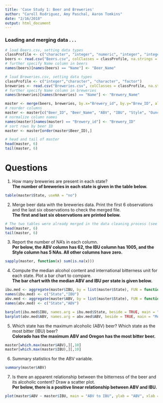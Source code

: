 ```yaml
---
title: 'Case Study 1: Beer and Breweries'
author: "Caroll Rodriguez, Amy Paschal, Aaron Tomkins"
date: "2/16/2018"
output: html_document
---
```


### Loading and merging data . . .

```r
# load Beers.csv, setting data types
classProfile <- c("character", "integer", "numeric", "integer", "integer", "factor", "numeric")
beers <- read.csv("Beers.csv", colClasses = classProfile, na.strings = "")
# further specify Name column in beers
names(beers)[names(beers) == "Name"] <- "Beer_Name"

# load Breweries.csv, setting data types
classProfile <- c("integer","character", "character", "factor")
breweries <- read.csv("Breweries.csv", colClasses = classProfile, na.strings = "")
# further specify Name column in breweries
names(breweries)[names(breweries) == "Name"] <- "Brewery_Name"

master <- merge(beers, breweries, by.x="Brewery_id", by.y="Brew_ID", all=TRUE)
# reorder columns
master <- master[c("Beer_ID", "Beer_Name", "ABV", "IBU", "Style", "Ounces", "Brewery_id", "Brewery_Name", "City", "State" )]
# normalize column names
names(master)[names(master) == "Brewery_id"] <- "Brewery_ID"
# sort rows by beer ID
master <- master[order(master$Beer_ID),]

# head and tail of master
head(master, 6)
tail(master, 6)
```

# Questions

1. How many breweries are present in each state?
<br /><b>The number of breweries in each state is given in the table below.</b>
```r
table(master$State, useNA = "no")
```

2. Merge beer data with the breweries data. Print the first 6 observations and the last six observations to check the merged file.
<br /><b>The first and last six observations are printed below.</b>
```r
# The two tables were already merged in the data cleaning process (see first section above).
head(master, 6)
tail(master, 6)
```

3. Report the number of NA's in each column.
<br /><b>Per below, the ABV column has 62, the IBU column has 1005, and the Style column has 5 NAs. All other columns have zero.</b>
```r
sapply(master, function(x) sum(is.na(x)))
```

4. Compute the median alcohol content and international bitterness unit for each state. Plot a bar chart to compare.
<br /><b>The bar chart with the median ABV and IBU per state is given below.</b>
```r
ibu.med <- aggregate(master$IBU, by = list(master$State), FUN = function(x) median(x, na.rm = TRUE))
names(ibu.med) <- c("State","IBU")
abv.med <- aggregate(master$ABV, by = list(master$State), FUN = function(x) median(x, na.rm = TRUE))
names(abv.med) <- c("State","ABV")

barplot(ibu.med$IBU, names.arg = ibu.med$State, beside = TRUE, main = "Median IBU by State", xlab = "State", ylab = "Median IBU", col = "Blue")
barplot(abv.med$ABV, names.arg = abv.med$ABV, beside = TRUE, main = "Median ABV by State", xlab = "State", ylab = "Median ABV", col = "Blue")
```

5. Which state has the maximum alcoholic (ABV) beer? Which state as the most bitter (IBU) beer?
<br /><b>Colorado has the maximum ABV and Oregon has the most bitter beer.</b>
```r
master[which.max(master$ABV),][,10]
master[which.max(master$IBU),][,10]
```

6. Summary statistics for the ABV variable.
```r
summary(master$ABV)
```

7. Is there an apparent relationship between the bitterness of the beer and its alcoholic content? Draw a scatter plot.
<br /><b>Per below, there is a positive linear relationship between ABV and IBU.</b>
```r
plot(master$ABV ~ master$IBU, main = "ABV to IBU", ylab = "ABV", xlab = "IBU")
```
